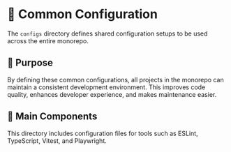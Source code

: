 
# 🧩 Common Configuration

The `configs` directory defines shared configuration setups to be used across the entire monorepo.

## 🎯 Purpose

By defining these common configurations, all projects in the monorepo can maintain a consistent development environment.
This improves code quality, enhances developer experience, and makes maintenance easier.

## 📁 Main Components

This directory includes configuration files for tools such as ESLint, TypeScript, Vitest, and Playwright.

<Cards>
  <LocalizedCard title="🛡️ ESLint Config" href="/configs/eslint-config" />
  <LocalizedCard title="🟦 TypeScript Config" href="/configs/typescript-config" />
  <LocalizedCard title="🧪 Vitest Config" href="/configs/vitest-config" />
  <LocalizedCard title="🎭 Playwright Config" href="/configs/playwright-config" />
</Cards>
